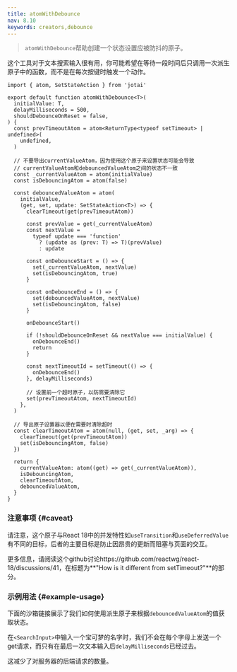 ```yaml
---
title: atomWithDebounce
nav: 8.10
keywords: creators,debounce
---
```


> `atomWithDebounce`帮助创建一个状态设置应被防抖的原子。

这个工具对于文本搜索输入很有用，你可能希望在等待一段时间后只调用一次派生原子中的函数，而不是在每次按键时触发一个动作。

```tsx
import { atom, SetStateAction } from 'jotai'

export default function atomWithDebounce<T>(
  initialValue: T,
  delayMilliseconds = 500,
  shouldDebounceOnReset = false,
) {
  const prevTimeoutAtom = atom<ReturnType<typeof setTimeout> | undefined>(
    undefined,
  )

  // 不要导出currentValueAtom，因为使用这个原子来设置状态可能会导致
  // currentValueAtom和debouncedValueAtom之间的状态不一致
  const _currentValueAtom = atom(initialValue)
  const isDebouncingAtom = atom(false)

  const debouncedValueAtom = atom(
    initialValue,
    (get, set, update: SetStateAction<T>) => {
      clearTimeout(get(prevTimeoutAtom))

      const prevValue = get(_currentValueAtom)
      const nextValue =
        typeof update === 'function'
          ? (update as (prev: T) => T)(prevValue)
          : update

      const onDebounceStart = () => {
        set(_currentValueAtom, nextValue)
        set(isDebouncingAtom, true)
      }

      const onDebounceEnd = () => {
        set(debouncedValueAtom, nextValue)
        set(isDebouncingAtom, false)
      }

      onDebounceStart()

      if (!shouldDebounceOnReset && nextValue === initialValue) {
        onDebounceEnd()
        return
      }

      const nextTimeoutId = setTimeout(() => {
        onDebounceEnd()
      }, delayMilliseconds)

      // 设置前一个超时原子，以防需要清除它
      set(prevTimeoutAtom, nextTimeoutId)
    },
  )

  // 导出原子设置器以便在需要时清除超时
  const clearTimeoutAtom = atom(null, (get, set, _arg) => {
    clearTimeout(get(prevTimeoutAtom))
    set(isDebouncingAtom, false)
  })

  return {
    currentValueAtom: atom((get) => get(_currentValueAtom)),
    isDebouncingAtom,
    clearTimeoutAtom,
    debouncedValueAtom,
  }
}
```

### 注意事项 {#caveat}

请注意，这个原子与React 18中的并发特性如`useTransition`和`useDeferredValue`有不同的目标，后者的主要目标是防止因昂贵的更新而阻塞与页面的交互。

更多信息，请阅读这个github讨论https://github.com/reactwg/react-18/discussions/41，在标题为**"How is it different from setTimeout?"**的部分。

### 示例用法 {#example-usage}

下面的沙箱链接展示了我们如何使用派生原子来根据`debouncedValueAtom`的值获取状态。

在`<SearchInput>`中输入一个宝可梦的名字时，我们不会在每个字母上发送一个get请求，而只有在最后一次文本输入后`delayMilliseconds`已经过去。

这减少了对服务器的后端请求的数量。

<CodeSandbox id="cjrz2y" />
